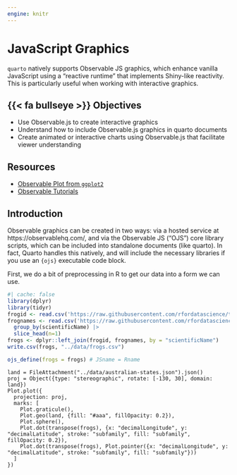 ```yaml
---
engine: knitr
---
```


# JavaScript Graphics {#sec-javascript-graphics}

`quarto` natively supports Observable JS graphics, which enhance vanilla JavaScript using a "reactive runtime" that implements Shiny-like reactivity. 
This is particularly useful when working with interactive graphics. 


## {{< fa bullseye >}} Objectives 

- Use Observable.js to create interactive graphics
- Understand how to include Observable.js graphics in quarto documents
- Create animated or interactive charts using Observable.js that facilitate viewer understanding

## Resources

- [Observable Plot from `ggplot2`](https://observablehq.com/@observablehq/plot-from-ggplot2)
- [Observable Tutorials](https://observablehq.com/@observablehq/hands-on-tutorials-overview)

## Introduction

Observable graphics can be created in two ways: via a hosted service at https://observablehq.com/, and via the Observable JS ("OJS") core library scripts, which can be included into standalone documents (like quarto). 
In fact, Quarto handles this natively, and will include the necessary libraries if you use an `{ojs}` executable code block.


First, we do a bit of preprocessing in R to get our data into a form we can use. 

```r
#| cache: false
library(dplyr)
library(tidyr)
frogid <- read.csv('https://raw.githubusercontent.com/rfordatascience/tidytuesday/main/data/2025/2025-09-02/frogID_data.csv')
frognames <- read.csv('https://raw.githubusercontent.com/rfordatascience/tidytuesday/main/data/2025/2025-09-02/frog_names.csv') |>
  group_by(scientificName) |> 
  slice_head(n=1)
frogs <- dplyr::left_join(frogid, frognames, by = "scientificName")
write.csv(frogs, "../data/frogs.csv")
```

```r
ojs_define(frogs = frogs) # JSname = Rname
```

<!--
The last step is to use the `ojs_define()` function in R or python to make the frogs data available to OJS chunks. 
Note that this will not work until the document is compiled, because OJS does not work interactively in quarto notebooks. 
-->

```ojs
land = FileAttachment("../data/australian-states.json").json()
proj = Object({type: "stereographic", rotate: [-130, 30], domain: land})
Plot.plot({  
  projection: proj,
  marks: [
    Plot.graticule(),
    Plot.geo(land, {fill: "#aaa", fillOpacity: 0.2}),
    Plot.sphere(),
    Plot.dot(transpose(frogs), {x: "decimalLongitude", y: "decimalLatitude", stroke: "subfamily", fill: "subfamily", fillOpacity: 0.2}),
    Plot.dot(transpose(frogs), Plot.pointer({x: "decimalLongitude", y: "decimalLatitude", stroke: "subfamily", fill: "subfamily"}))
  ]
})
```
